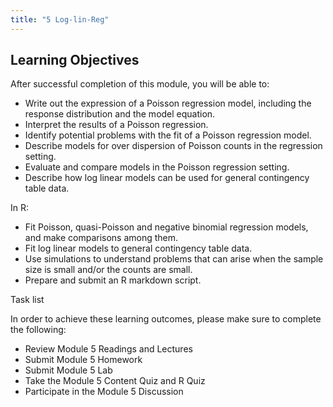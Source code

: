 ```yaml
---
title: "5 Log-lin-Reg"
---
```


## Learning Objectives

After successful completion of this module, you will be able to:

- Write out the expression of a Poisson regression model, including the response distribution and the model equation.
- Interpret the results of a Poisson regression.
- Identify potential problems with the fit of a Poisson regression model.
- Describe models for over dispersion of Poisson counts in the regression setting.
- Evaluate and compare models in the Poisson regression setting.
- Describe how log linear models can be used for general contingency table data.

In R:

- Fit Poisson, quasi-Poisson and negative binomial regression models, and make comparisons among them.
- Fit log linear models to general contingency table data.
- Use simulations to understand problems that can arise when the sample size is small and/or the counts are small.
- Prepare and submit an R markdown script.

Task list

In order to achieve these learning outcomes, please make sure to complete the following:

- Review Module 5 Readings and Lectures
- Submit Module 5 Homework
- Submit Module 5 Lab
- Take the Module 5 Content Quiz and R Quiz
- Participate in the Module 5 Discussion